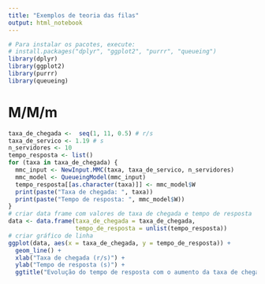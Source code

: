 ```yaml
---
title: "Exemplos de teoria das filas"
output: html_notebook
---
```


```r
# Para instalar os pacotes, execute:
# install.packages("dplyr", "ggplot2", "purrr", "queueing")
library(dplyr)
library(ggplot2)
library(purrr)
library(queueing)
```






# M/M/m


```r

taxa_de_chegada <-  seq(1, 11, 0.5) # r/s
taxa_de_servico <- 1.19 # s
n_servidores <- 10
tempo_resposta <- list()
for (taxa in taxa_de_chegada) {
  mmc_input <- NewInput.MMC(taxa, taxa_de_servico, n_servidores)
  mmc_model <- QueueingModel(mmc_input)
  tempo_resposta[[as.character(taxa)]] <- mmc_model$W
  print(paste("Taxa de chegada: ", taxa))
  print(paste("Tempo de resposta: ", mmc_model$W))
}
# criar data frame com valores de taxa de chegada e tempo de resposta
data <- data.frame(taxa_de_chegada = taxa_de_chegada,
                   tempo_de_resposta = unlist(tempo_resposta))
# criar gráfico de linha
ggplot(data, aes(x = taxa_de_chegada, y = tempo_de_resposta)) +
  geom_line() +
  xlab("Taxa de chegada (r/s)") +
  ylab("Tempo de resposta (s)") +
  ggtitle("Evolução do tempo de resposta com o aumento da taxa de chegada")

```

